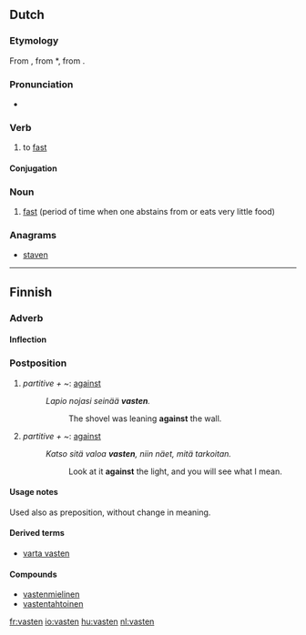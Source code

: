==Dutch==
{{wikipedia|lang=nl}}

===Etymology===
From {{etyl|dum|nl}} {{term|vasten|lang=dum}}, from {{etyl|odt|nl}} *{{term||faston|lang=odt}}, from {{proto|Germanic|fastijanan|lang=nl}}.

===Pronunciation===
* {{audio|nl-vasten.ogg|vasten}}

===Verb===
{{nl-verb|wk-t}}

# to [[fast]]

====Conjugation====
{{nl-conj-wk|vast|dt=tt}}

===Noun===
{{nl-noun|g=m|g2=n|-|-}}

# [[fast]] (period of time when one abstains from or eats very little food)

===Anagrams===
* [[staven#Dutch|staven]]

----

==Finnish==

===Adverb===
{{infl|fi|adverb}}


====Inflection====
{{fi-decl-pron|1s=[[vasta-]]|5s=[[vastassa]]|7s=[[vastaan]]|13s=[[vasten]]|13p=[[vastoin]]|a11s=[[vastakkain]]|a12s=[[vastatusten]]}}

===Postposition===
{{infl|fi|postposition}}

# ''partitive + ~'': [[against]] {{gloss|of a position, touching}}
#: ''Lapio nojasi seinää '''vasten'''.''
#:: The shovel was leaning '''against''' the wall.
# ''partitive + ~'': [[against]] {{gloss|of a position, against a background}}
#: ''Katso sitä valoa '''vasten''', niin näet, mitä tarkoitan.''
#:: Look at it '''against''' the light, and you will see what I mean.

====Usage notes====
Used also as preposition, without change in meaning.

====Derived terms====
* [[varta vasten]]

====Compounds====
* [[vastenmielinen]]
* [[vastentahtoinen]]

[[fr:vasten]]
[[io:vasten]]
[[hu:vasten]]
[[nl:vasten]]